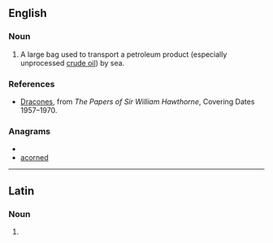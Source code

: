{{also|Dracone}}
==English==

===Noun===
{{en-noun}}

# A large bag used to transport a petroleum product (especially unprocessed [[crude oil]]) by sea.

===References===
* [http://janus.lib.cam.ac.uk/db/node.xsp?id=EAD%2FGBR%2F0014%2FHATN%204 Dracones], from ''The Papers of Sir William Hawthorne'', Covering Dates 1957–1970.

===Anagrams===
* {{alphagram|acdenor}}
* [[acorned#English|acorned]]

----
==Latin==

===Noun===
{{la-noun-form|dracōne}}

# {{inflection of|draco|dracō|abl|s|lang=la}}
{{count page|[[Wiktionary:Page count]]}}
{{rfc-auto}}